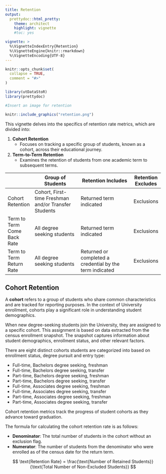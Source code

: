 ```yaml
---
title: Retention
output: 
  prettydoc::html_pretty:
    theme: architect
    highlight: vignette
    #toc: yes

vignette: >
  %\VignetteIndexEntry{Retention}
  %\VignetteEngine{knitr::rmarkdown}
  %\VignetteEncoding{UTF-8}
---
```


```r
knitr::opts_chunk$set(
  collapse = TRUE,
  comment = "#>"
)
```

```r
library(utDataStoR)
library(prettydoc)
```


```r
#Insert an image for retention

knitr::include_graphics("retention.png")
```

This vignette delves into the specifics of retention rate metrics, which are divided into:

1. **Cohort Retention**
   - Focuses on tracking a specific group of students, known as a cohort, across their educational journey.
2. **Term-to-Term Retention**
   - Examines the retention of students from one academic term to subsequent terms.


|                  | Group of Students                                    | Retention Includes                                           | Retention Excludes |
| ---------------- | ---------------------------------------------------- | ------------------------------------------------------------ | ------------------ |
| Cohort Retention | Cohort, First-time Freshman and/or Transfer Students | Returned term indicated                              | Exclusions         |
| Term to Term Come Back Rate   | All degree seeking students                          | Returned term indicated                              | Exclusions         |
| Term to Term Return Rate      | All degree seeking students                          | Returned or completed a credential by the term indicated | Exclusions         |


## Cohort Retention

A **cohort** refers to a group of students who share common characteristics and are tracked for reporting purposes. In the context of University enrollment, cohorts play a significant role in understanding student demographics.

When new degree-seeking students join the University, they are assigned to a specific cohort. This assignment is based on data extracted from the census enrollment snapshot. The snapshot captures information about student demographics, enrollment status, and other relevant factors.

There are eight distinct cohorts students are categorized into based on enrollment status, degree pursuit and entry type:  

- Full-time, Bachelors degree seeking, freshman
- Full-time, Bachelors degree seeking, transfer
- Part-time, Bachelors degree seeking, freshman
- Part-time, Bachelors degree seeking, transfer
- Full-time, Associates degree seeking, freshman
- Full-time, Associates degree seeking, transfer
- Part-time, Associates degree seeking, freshman
- Part-time, Associates degree seeking, transfer

Cohort retention metrics track the progress of student cohorts as they advance toward graduation. 

The formula for calculating the cohort retention rate is as follows:

- **Denominator**: The total number of students in the cohort without an exclusion flag.
- **Numerator**: The number of students from the denominator who were enrolled as of the census date for the return term.

$$ \text{Retention Rate} = \frac{\text{Number of Retained Students}}{\text{Total Number of Non-Excluded Students}} $$

